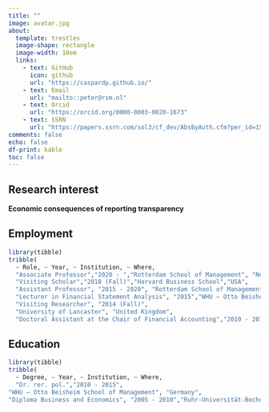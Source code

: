 ```yaml
---
title: ""
image: avatar.jpg
about:
  template: trestles
  image-shape: rectangle
  image-width: 10em
  links:
    - text: GitHub
      icon: github
      url: "https://caspardp.github.io/"
    - text: Email
      url: "mailto::peter@rsm.nl"
    - text: Orcid
      url: "https://orcid.org/0000-0003-0020-1673"
    - text: SSRN
      url: "https://papers.ssrn.com/sol3/cf_dev/AbsByAuth.cfm?per_id=1589558"
comments: false
echo: false
df-print: kable
toc: false
---
```


## Research interest
**Economic consequences of reporting transparency**

## Employment

```r
library(tibble)
tribble(
  ~ Role, ~ Year, ~ Institution, ~ Where,
  "Associate Professor","2020 - ","Rotterdam School of Management", "Netherlands",
  "Visiting Scholar","2018 (Fall)","Harvard Business School","USA",
  "Assistant Professor", "2015 - 2020", "Rotterdam School of Management", "Netherlands",
  "Lecturer in Financial Statement Analysis", "2015","WHU – Otto Beisheim School of Management", "Germany",
  "Visiting Researcher", "2014 (Fall)",
  "University of Lancaster", "United Kingdom",
  "Doctoral Assistant at the Chair of Financial Accounting","2010 - 2015", "WHU – Otto Beisheim School of Management", "Germany" )
```



## Education

```r
library(tibble)
tribble(
  ~ Degree, ~ Year, ~ Institution, ~ Where,
  "Dr. rer. pol.","2010 - 2015",
"WHU – Otto Beisheim School of Management", "Germany",
"Diploma Business and Economics", "2005 - 2010","Ruhr-Universität-Bochum", "Germany")
```



